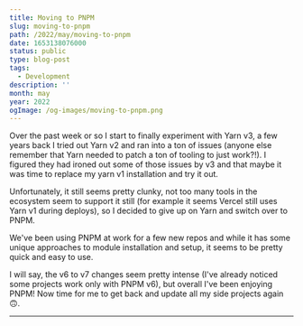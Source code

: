 ```yaml
---
title: Moving to PNPM
slug: moving-to-pnpm
path: /2022/may/moving-to-pnpm
date: 1653138076000
status: public
type: blog-post
tags:
  - Development
description: ''
month: may
year: 2022
ogImage: /og-images/moving-to-pnpm.png
---
```




Over the past week or so I start to finally experiment with Yarn v3, a few years
back I tried out Yarn v2 and ran into a ton of issues (anyone else remember that
Yarn needed to patch a ton of tooling to just work?!). I figured they had ironed
out some of those issues by v3 and that maybe it was time to replace my yarn v1
installation and try it out.

Unfortunately, it still seems pretty clunky, not too many tools in the ecosystem
seem to support it still (for example it seems Vercel still uses Yarn v1 during
deploys), so I decided to give up on Yarn and switch over to PNPM.

We've been using PNPM at work for a few new repos and while it has some unique
approaches to module installation and setup, it seems to be pretty quick and
easy to use.

I will say, the v6 to v7 changes seem pretty intense (I've already noticed some
projects work only with PNPM v6), but overall I've been enjoying PNPM! Now time
for me to get back and update all my side projects again 🙃.

<Spacer />

---

<Spacer />

